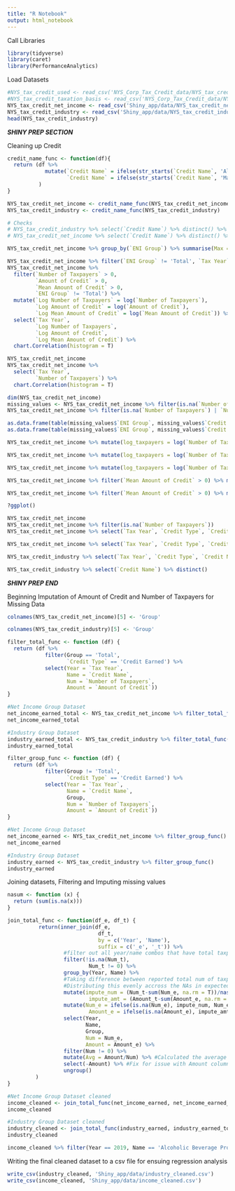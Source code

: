 ```yaml
---
title: "R Notebook"
output: html_notebook
---
```


Call Libraries
```r
library(tidyverse)
library(caret)
library(PerformanceAnalytics)
```

Load Datasets
```r
#NYS_tax_credit_used <- read_csv('NYS_Corp_Tax_Credit_data/NYS_tax_credit_used.csv')
#NYS_tax_credit_taxation_basis <- read_csv('NYS_Corp_Tax_Credit_data/NYS_tax_credit_taxation_basis.csv')
NYS_tax_credit_net_income <- read_csv('Shiny_app/data/NYS_tax_credit_net_income.csv')
NYS_tax_credit_industry <- read_csv('Shiny_app/data/NYS_tax_credit_industry.csv')
head(NYS_tax_credit_industry)
```
***SHINY PREP SECTION***

Cleaning up Credit
```r

credit_name_func <- function(df){
  return (df %>% 
            mutate(`Credit Name` = ifelse(str_starts(`Credit Name`, 'Alcoholic'), 'Alcoholic Beverage Production Credit', `Credit Name`), 
                   `Credit Name` = ifelse(str_starts(`Credit Name`, 'Manufacture'), 'Real Property Tax Relief Credit for Manufacturing', `Credit Name`))
          )
}

NYS_tax_credit_net_income <- credit_name_func(NYS_tax_credit_net_income) 
NYS_tax_credit_industry <- credit_name_func(NYS_tax_credit_industry)

# Checks
# NYS_tax_credit_industry %>% select(`Credit Name`) %>% distinct() %>% arrange(`Credit Name`)
# NYS_tax_credit_net_income %>% select(`Credit Name`) %>% distinct() %>% arrange(`Credit Name`)

```

```r
NYS_tax_credit_net_income %>% group_by(`ENI Group`) %>% summarise(Max = max(`Mean Amount of Credit`, na.rm = T), Min = min(`Mean Amount of Credit`, na.rm = T), Mean = mean(`Mean Amount of Credit`, na.rm = T)) %>% arrange(desc(Mean))
```

```r
NYS_tax_credit_net_income %>% filter(`ENI Group` != 'Total', `Tax Year` == 2005)
NYS_tax_credit_net_income %>% 
  filter(`Number of Taxpayers` > 0,
         `Amount of Credit` > 0,
         `Mean Amount of Credit` > 0,
         `ENI Group` != 'Total') %>%
  mutate(`Log Number of Taxpayers` = log(`Number of Taxpayers`),
         `Log Amount of Credit` = log(`Amount of Credit`),
         `Log Mean Amount of Credit` = log(`Mean Amount of Credit`)) %>%
  select(`Tax Year`,
         `Log Number of Taxpayers`,
         `Log Amount of Credit`,
         `Log Mean Amount of Credit`) %>%
  chart.Correlation(histogram = T)

NYS_tax_credit_net_income
NYS_tax_credit_net_income %>% 
  select(`Tax Year`,
         `Number of Taxpayers`) %>%
  chart.Correlation(histogram = T)
```

```r
dim(NYS_tax_credit_net_income)
missing_values <- NYS_tax_credit_net_income %>% filter(is.na(`Number of Taxpayers`) | `Number of Taxpayers` == 0) #13775 records contain NAs or 0s
NYS_tax_credit_net_income %>% filter(is.na(`Number of Taxpayers`) | `Number of Taxpayers` == 0, str_detect(Notes, 'd')) #2772 NAs or 0s are based on privacy (Notes contain /d)

as.data.frame(table(missing_values$`ENI Group`, missing_values$`Credit Type`)) %>% pivot_wider(values_from = Freq, names_from = Var2) %>% arrange(desc(`Credit Carried Forward`))
as.data.frame(table(missing_values$`ENI Group`, missing_values$`Credit Name`)) %>% pivot_wider(values_from = Freq, names_from = Var2)
```

```r
NYS_tax_credit_net_income %>% mutate(log_taxpayers = log(`Number of Taxpayers` + 1)) %>% filter(log_taxpayers > 0) %>% ggplot(aes(`log_taxpayers`)) + geom_histogram() + facet_wrap(~ `ENI Group`)

NYS_tax_credit_net_income %>% mutate(log_taxpayers = log(`Number of Taxpayers` + 1)) %>% filter(log_taxpayers > 0) %>% ggplot(aes(`log_taxpayers`)) + geom_histogram() + facet_wrap(~ `Tax Year`) #Number of taxpayers increases dramatically after 2011
```

```r
NYS_tax_credit_net_income %>% mutate(log_taxpayers = log(`Number of Taxpayers` + 1)) %>% filter(log_taxpayers > 0) %>% ggplot(aes(`log_taxpayers`)) + geom_histogram() + facet_wrap(~ `Credit Name`)
```

```r
NYS_tax_credit_net_income %>% filter(`Mean Amount of Credit` > 0) %>% mutate(log_mean_amount = log(`Mean Amount of Credit`)) %>% ggplot(aes(log_mean_amount)) + geom_histogram() + facet_wrap(~ `Credit Name`)
```

```r
NYS_tax_credit_net_income %>% filter(`Mean Amount of Credit` > 0) %>% mutate(log_mean_amount = log(`Mean Amount of Credit`)) %>% ggplot(aes(log_mean_amount)) + geom_histogram() + facet_wrap(~ `Tax Year`)

?ggplot()
```

```r
NYS_tax_credit_net_income
NYS_tax_credit_net_income %>% filter(is.na(`Number of Taxpayers`))
NYS_tax_credit_net_income %>% select(`Tax Year`, `Credit Type`, `Credit Name`, `ENI Group`, `Number of Taxpayers`, `Mean Amount of Credit`) %>% filter(`Tax Year` == 2019, `Credit Name` == 'Investment Tax Credit', `Credit Type` == 'Credit Earned')

NYS_tax_credit_net_income %>% select(`Tax Year`, `Credit Type`, `Credit Name`, `ENI Group`, `Number of Taxpayers`, `Amount of Credit`) %>% filter(`Tax Year` == 2019, `Credit Name` == 'Alcoholic Beverage Production Credit', `Credit Type` == 'Credit Earned')
```
```r
NYS_tax_credit_industry %>% select(`Tax Year`, `Credit Type`, `Credit Name`, Group, `Number of Taxpayers`, `Amount of Credit`) %>% filter(`Tax Year` == 2019, `Credit Name` == 'Investment Tax Credit', `Credit Type` == 'Credit Earned')

NYS_tax_credit_industry %>% select(`Credit Name`) %>% distinct()
```


***SHINY PREP END***





Beginning Imputation of Amount of Credit and Number of Taxpayers for Missing Data
```r
colnames(NYS_tax_credit_net_income)[5] <- 'Group'

colnames(NYS_tax_credit_industry)[5] <- 'Group'

filter_total_func <- function (df) {
  return (df %>% 
            filter(Group == 'Total', 
                   `Credit Type` == 'Credit Earned') %>% 
            select(Year = `Tax Year`, 
                   Name = `Credit Name`, 
                   Num = `Number of Taxpayers`, 
                   Amount = `Amount of Credit`))
}

#Net Income Group Dataset
net_income_earned_total <- NYS_tax_credit_net_income %>% filter_total_func()
net_income_earned_total

#Industry Group Dataset
industry_earned_total <- NYS_tax_credit_industry %>% filter_total_func()
industry_earned_total
```

```r
filter_group_func <- function (df) {
  return (df %>% 
            filter(Group != 'Total', 
                   `Credit Type` == 'Credit Earned') %>% 
            select(Year = `Tax Year`, 
                   Name = `Credit Name`, 
                   Group, 
                   Num = `Number of Taxpayers`, 
                   Amount = `Amount of Credit`))
}

#Net Income Group Dataset
net_income_earned <- NYS_tax_credit_net_income %>% filter_group_func()
net_income_earned

#Industry Group Dataset
industry_earned <- NYS_tax_credit_industry %>% filter_group_func()
industry_earned

```

Joining datasets, Filtering and Imputing missing values
```r
nasum <- function (x) {
  return (sum(is.na(x)))
}

join_total_func <- function(df_e, df_t) {
          return(inner_join(df_e, 
                             df_t, 
                             by = c('Year', 'Name'), 
                             suffix = c('_e', '_t')) %>% 
                  #filter out all year/name combos that have total taxpayers equal to 0 or NA.
                  filter(!is.na(Num_t),
                          Num_t != 0) %>% 
                  group_by(Year, Name) %>% 
                  #Taking difference between reported total num of taxpayers (Num_t) and expected num of taxpayers (Num_e). 
                  #Distributing this evenly accross the NAs in expected num of taxpayers. The same is done for the Amount of Credit.
                  mutate(impute_num = (Num_t-sum(Num_e, na.rm = T))/nasum(Num_e), 
                          impute_amt = (Amount_t-sum(Amount_e, na.rm = T))/nasum(Amount_e)) %>%
                  mutate(Num_e = ifelse(is.na(Num_e), impute_num, Num_e), 
                          Amount_e = ifelse(is.na(Amount_e), impute_amt, Amount_e)) %>% #Imputing here.
                  select(Year, 
                         Name, 
                         Group, 
                         Num = Num_e, 
                         Amount = Amount_e) %>%
                  filter(Num != 0) %>%
                  mutate(Avg = Amount/Num) %>% #Calculated the average amount of credit earned per taxpayer (Avg) and being careful not to divide by 0.
                  select(-Amount) %>% #Fix for issue with Amount column in regression notebook
                  ungroup()
         )
}

#Net Income Group Dataset cleaned
income_cleaned <- join_total_func(net_income_earned, net_income_earned_total)
income_cleaned

#Industry Group Dataset cleaned
industry_cleaned <- join_total_func(industry_earned, industry_earned_total)
industry_cleaned

income_cleaned %>% filter(Year == 2019, Name == 'Alcoholic Beverage Production Credit')
```

Writing the final cleaned dataset to a csv file for ensuing regression analysis
```r
write_csv(industry_cleaned, 'Shiny_app/data/industry_cleaned.csv')
write_csv(income_cleaned, 'Shiny_app/data/income_cleaned.csv')
```




